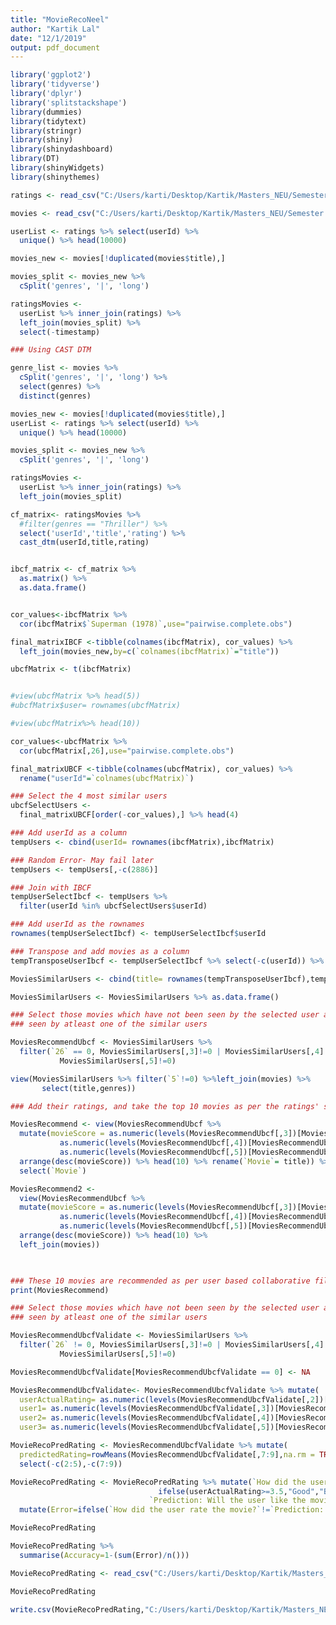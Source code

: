 ```yaml
---
title: "MovieRecoNeel"
author: "Kartik Lal"
date: "12/1/2019"
output: pdf_document
---
```


```r
library('ggplot2')
library('tidyverse')
library('dplyr')
library('splitstackshape')
library(dummies)
library(tidytext)
library(stringr)
library(shiny)
library(shinydashboard)
library(DT)
library(shinyWidgets)
library(shinythemes)

```

```r
ratings <- read_csv("C:/Users/karti/Desktop/Kartik/Masters_NEU/Semester 1/Introduction to DM/Project/Data/ratings.csv")

movies <- read_csv("C:/Users/karti/Desktop/Kartik/Masters_NEU/Semester 1/Introduction to DM/Project/Data/movies.csv")

```


```r
userList <- ratings %>% select(userId) %>%  
  unique() %>% head(10000)

movies_new <- movies[!duplicated(movies$title),]

movies_split <- movies_new %>% 
  cSplit('genres', '|', 'long') 

ratingsMovies <- 
  userList %>% inner_join(ratings) %>%
  left_join(movies_split) %>%
  select(-timestamp)

```



```r
### Using CAST DTM

genre_list <- movies %>% 
  cSplit('genres', '|', 'long') %>% 
  select(genres) %>% 
  distinct(genres)

movies_new <- movies[!duplicated(movies$title),]
userList <- ratings %>% select(userId) %>%  
  unique() %>% head(10000)

movies_split <- movies_new %>% 
  cSplit('genres', '|', 'long') 

ratingsMovies <- 
  userList %>% inner_join(ratings) %>%
  left_join(movies_split) 

cf_matrix<- ratingsMovies %>%   
  #filter(genres == "Thriller") %>% 
  select('userId','title','rating') %>% 
  cast_dtm(userId,title,rating)


ibcf_matrix <- cf_matrix %>% 
  as.matrix() %>% 
  as.data.frame()



```

```r
cor_values<-ibcfMatrix %>% 
  cor(ibcfMatrix$`Superman (1978)`,use="pairwise.complete.obs") 

final_matrixIBCF <-tibble(colnames(ibcfMatrix), cor_values) %>% 
  left_join(movies_new,by=c(`colnames(ibcfMatrix)`="title"))

```

```r

ubcfMatrix <- t(ibcfMatrix)


#view(ubcfMatrix %>% head(5))
#ubcfMatrix$user= rownames(ubcfMatrix)
```

```r
#view(ubcfMatrix%>% head(10))

cor_values<-ubcfMatrix %>% 
  cor(ubcfMatrix[,26],use="pairwise.complete.obs") 

final_matrixUBCF <-tibble(colnames(ubcfMatrix), cor_values) %>% 
  rename("userId"=`colnames(ubcfMatrix)`)

```

```r

### Select the 4 most similar users
ubcfSelectUsers <- 
  final_matrixUBCF[order(-cor_values),] %>% head(4)

### Add userId as a column
tempUsers <- cbind(userId= rownames(ibcfMatrix),ibcfMatrix)

### Random Error- May fail later
tempUsers <- tempUsers[,-c(2886)]

### Join with IBCF
tempUserSelectIbcf <- tempUsers %>%
  filter(userId %in% ubcfSelectUsers$userId)

### Add userId as the rownames
rownames(tempUserSelectIbcf) <- tempUserSelectIbcf$userId 

### Transpose and add movies as a column
tempTransposeUserIbcf <- tempUserSelectIbcf %>% select(-c(userId)) %>% t()

MoviesSimilarUsers <- cbind(title= rownames(tempTransposeUserIbcf),tempTransposeUserIbcf)

MoviesSimilarUsers <- MoviesSimilarUsers %>% as.data.frame()

### Select those movies which have not been seen by the selected user and 
### seen by atleast one of the similar users

MoviesRecommendUbcf <- MoviesSimilarUsers %>% 
  filter(`26` == 0, MoviesSimilarUsers[,3]!=0 | MoviesSimilarUsers[,4]!=0 |
           MoviesSimilarUsers[,5]!=0)

view(MoviesSimilarUsers %>% filter(`5`!=0) %>%left_join(movies) %>%
       select(title,genres))

### Add their ratings, and take the top 10 movies as per the ratings' sum

MoviesRecommend <- view(MoviesRecommendUbcf %>% 
  mutate(movieScore = as.numeric(levels(MoviesRecommendUbcf[,3])[MoviesRecommendUbcf[,3]]) +
           as.numeric(levels(MoviesRecommendUbcf[,4])[MoviesRecommendUbcf[,4]])+
           as.numeric(levels(MoviesRecommendUbcf[,5])[MoviesRecommendUbcf[,5]])) %>%
  arrange(desc(movieScore)) %>% head(10) %>% rename(`Movie`= title)) %>%
  select(`Movie`)

MoviesRecommend2 <- 
  view(MoviesRecommendUbcf %>% 
  mutate(movieScore = as.numeric(levels(MoviesRecommendUbcf[,3])[MoviesRecommendUbcf[,3]]) +
           as.numeric(levels(MoviesRecommendUbcf[,4])[MoviesRecommendUbcf[,4]])+
           as.numeric(levels(MoviesRecommendUbcf[,5])[MoviesRecommendUbcf[,5]])) %>%
  arrange(desc(movieScore)) %>% head(10) %>%
  left_join(movies))
  


### These 10 movies are recommended as per user based collaborative filtering
print(MoviesRecommend)

```

```r

### Select those movies which have not been seen by the selected user and 
### seen by atleast one of the similar users

MoviesRecommendUbcfValidate <- MoviesSimilarUsers %>% 
  filter(`26` != 0, MoviesSimilarUsers[,3]!=0 | MoviesSimilarUsers[,4]!=0 |
           MoviesSimilarUsers[,5]!=0)

MoviesRecommendUbcfValidate[MoviesRecommendUbcfValidate == 0] <- NA

MoviesRecommendUbcfValidate<- MoviesRecommendUbcfValidate %>% mutate(
  userActualRating= as.numeric(levels(MoviesRecommendUbcfValidate[,2])[MoviesRecommendUbcfValidate[,2]]),
  user1= as.numeric(levels(MoviesRecommendUbcfValidate[,3])[MoviesRecommendUbcfValidate[,3]]),
  user2= as.numeric(levels(MoviesRecommendUbcfValidate[,4])[MoviesRecommendUbcfValidate[,4]]),
  user3= as.numeric(levels(MoviesRecommendUbcfValidate[,5])[MoviesRecommendUbcfValidate[,5]]))

MovieRecoPredRating <- MoviesRecommendUbcfValidate %>% mutate(
  predictedRating=rowMeans(MoviesRecommendUbcfValidate[,7:9],na.rm = TRUE)) %>%
  select(-c(2:5),-c(7:9))

MovieRecoPredRating <- MovieRecoPredRating %>% mutate(`How did the user rate the movie?`= 
                                 ifelse(userActualRating>=3.5,"Good","Bad"),
                               `Prediction: Will the user like the movie?`=ifelse(predictedRating>=3.5,"Good","Bad")) %>%
  mutate(Error=ifelse(`How did the user rate the movie?`!=`Prediction: Will the user like the movie?`,1,0)) 

MovieRecoPredRating

MovieRecoPredRating %>%
  summarise(Accuracy=1-(sum(Error)/n()))


```

```r

MovieRecoPredRating <- read_csv("C:/Users/karti/Desktop/Kartik/Masters_NEU/Semester 1/Introduction to DM/Project/evaluation.csv")

MovieRecoPredRating

```

```r
write.csv(MovieRecoPredRating,"C:/Users/karti/Desktop/Kartik/Masters_NEU/Semester 1/Introduction to DM/Project/evaluation.csv", row.names = FALSE)

```

